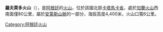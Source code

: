 '''羅夫萊多火山'''（{{lang-es|Volcán Robledo}}），是[[阿根廷|阿根廷]]的[[火山|火山]]，位於該國北部[[卡塔馬卡省|卡塔馬卡省]]，處於[[加蘭火山|加蘭火山]]西南面僅80公里，屬於[[安第斯山脈|安第斯山脈]]的一部分，海拔高度4,400米，火山口寬6公里。

{{Argentina-geo-stub}}
[[Category:阿根廷火山|Category:阿根廷火山]]
{{geo-stub}}